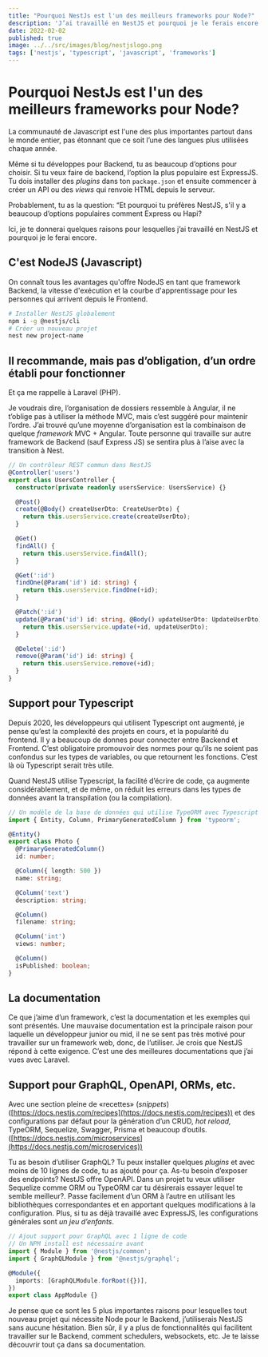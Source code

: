 ```yaml
---
title: "Pourquoi NestJs est l'un des meilleurs frameworks pour Node?"
description: 'J’ai travaillé en NestJS et pourquoi je le ferais encore.'
date: 2022-02-02
published: true
image: ../../src/images/blog/nestjslogo.png
tags: ['nestjs', 'typescript', 'javascript', 'frameworks']
---
```


# Pourquoi NestJs est l'un des meilleurs frameworks pour Node?

La communauté de Javascript est l'une des plus importantes partout dans le monde entier, pas étonnant que ce soit l’une des langues plus utilisées chaque année.

Même si tu développes pour Backend, tu as beaucoup d’options pour choisir. Si tu veux faire de backend, l’option la plus populaire est ExpressJS. Tu dois installer des _plugins_ dans ton `package.json` et ensuite commencer à créer un API ou des _views_ qui renvoie HTML depuis le serveur.

Probablement, tu as la question: “Et pourquoi tu préfères NestJS, s'il y a beaucoup d’options populaires comment Express ou Hapi?

Ici, je te donnerai quelques raisons pour lesquelles j’ai travaillé en NestJS et pourquoi je le ferai encore.

## C'est NodeJS (Javascript)

On connaît tous les avantages qu'offre NodeJS en tant que framework Backend, la vitesse d'exécution et la courbe d'apprentissage pour les personnes qui arrivent depuis le Frontend.

```bash
# Installer NestJS globalement
npm i -g @nestjs/cli
# Créer un nouveau projet
nest new project-name
```

## Il recommande, mais pas d’obligation, d’un ordre établi pour fonctionner

Et ça me rappelle à Laravel (PHP).

Je voudrais dire, l’organisation de dossiers ressemble à Angular, il ne t’oblige pas à utiliser la méthode MVC, mais c’est suggéré pour maintenir l’ordre. J’ai trouvé qu’une moyenne d’organisation est la combinaison de quelque _framework_ MVC + Angular. Toute personne qui travaille sur autre framework de Backend (sauf Express JS) se sentira plus à l’aise avec la transition à Nest.

```ts
// Un contrôleur REST commun dans NestJS
@Controller('users')
export class UsersController {
  constructor(private readonly usersService: UsersService) {}

  @Post()
  create(@Body() createUserDto: CreateUserDto) {
    return this.usersService.create(createUserDto);
  }

  @Get()
  findAll() {
    return this.usersService.findAll();
  }

  @Get(':id')
  findOne(@Param('id') id: string) {
    return this.usersService.findOne(+id);
  }

  @Patch(':id')
  update(@Param('id') id: string, @Body() updateUserDto: UpdateUserDto) {
    return this.usersService.update(+id, updateUserDto);
  }

  @Delete(':id')
  remove(@Param('id') id: string) {
    return this.usersService.remove(+id);
  }
}
```

## Support pour Typescript

Depuis 2020, les développeurs qui utilisent Typescript ont augmenté, je pense qu’est la complexité des projets en cours, et la popularité du frontend. Il y a beaucoup de donnes pour connecter entre Backend et Frontend. C’est obligatoire promouvoir des normes pour qu’ils ne soient pas confondus sur les types de variables, ou que retournent les fonctions. C’est là où Typescript serait très utile.

Quand NestJS utilise Typescript, la facilité d’écrire de code, ça augmente considérablement, et de même, on réduit les erreurs dans les types de données avant la transpilation (ou la compilation).

```ts
// Un modèle de la base de données qui utilise TypeORM avec Typescript
import { Entity, Column, PrimaryGeneratedColumn } from 'typeorm';

@Entity()
export class Photo {
  @PrimaryGeneratedColumn()
  id: number;

  @Column({ length: 500 })
  name: string;

  @Column('text')
  description: string;

  @Column()
  filename: string;

  @Column('int')
  views: number;

  @Column()
  isPublished: boolean;
}
```

## La documentation

Ce que j’aime d’un framework, c’est la documentation et les exemples qui sont présentés. Une mauvaise documentation est la principale raison pour laquelle un développeur junior ou mid, il ne se sent pas très motivé pour travailler sur un framework web, donc, de l’utiliser. Je crois que NestJS répond à cette exigence. C’est une des meilleures documentations que j’ai vues avec Laravel.

## Support pour GraphQL, OpenAPI, ORMs, etc.

Avec une section pleine de «recettes» (_snippets_) ([https://docs.nestjs.com/recipes](https://docs.nestjs.com/recipes)) et des configurations par défaut pour la génération d’un CRUD, _hot reload,_ TypeORM, Sequelize, Swagger, Prisma et beaucoup d’outils. ([https://docs.nestjs.com/microservices](https://docs.nestjs.com/microservices))

Tu as besoin d’utiliser GraphQL? Tu peux installer quelques _plugins_ et avec moins de 10 lignes de code, tu as ajouté pour ça. As-tu besoin d’exposer des endpoints? NestJS offre OpenAPI. Dans un projet tu veux utiliser Sequelize comme ORM ou TypeORM car tu désirerais essayer lequel te semble meilleur?. Passe facilement d’un ORM à l’autre en utilisant les bibliothèques correspondantes et en apportant quelques modifications à la configuration. Plus, si tu as déjà travaillé avec ExpressJS, les configurations générales sont _un jeu d’enfants_.

```ts
// Ajout support pour GraphQL avec 1 ligne de code
// Un NPM install est nécessaire avant
import { Module } from '@nestjs/common';
import { GraphQLModule } from '@nestjs/graphql';

@Module({
  imports: [GraphQLModule.forRoot({})],
})
export class AppModule {}
```

Je pense que ce sont les 5 plus importantes raisons pour lesquelles tout nouveau projet qui nécessite Node pour le Backend, j’utiliserais NestJS sans aucune hésitation. Bien sûr, il y a plus de fonctionnalités qui facilitent travailler sur le Backend, comment schedulers, websockets, etc. Je te laisse découvrir tout ça dans sa documentation.
